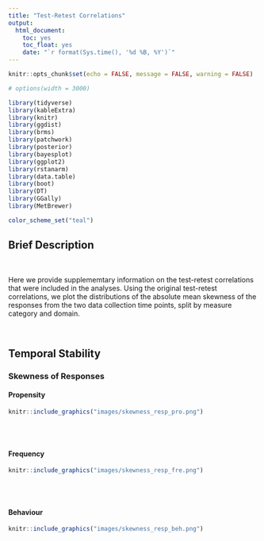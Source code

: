 ```yaml
---
title: "Test-Retest Correlations"
output: 
  html_document:
    toc: yes
    toc_float: yes
    date: "`r format(Sys.time(), '%d %B, %Y')`"
---
```


<!-- <style type="text/css"> -->
<!-- .main-container { -->
<!-- max-width: 1200px !important; -->
<!-- margin-left: auto; -->
<!-- margin-right: auto; -->
<!-- } -->
<!-- </style> -->


<!-- <style type="text/css"> -->
<!--   body{ -->
<!--   font-size: 12pt; -->
<!--   font-family: "Source Sans 3"; -->
<!-- } -->
<!-- </style> -->




```r
knitr::opts_chunk$set(echo = FALSE, message = FALSE, warning = FALSE)

# options(width = 3000)

library(tidyverse)
library(kableExtra)
library(knitr)
library(ggdist)
library(brms)
library(patchwork)
library(posterior)
library(bayesplot)
library(ggplot2)
library(rstanarm)
library(data.table)
library(boot)
library(DT)
library(GGally)
library(MetBrewer)

color_scheme_set("teal")

```


## Brief Description

<br>


Here we provide supplememtary information  on the test-retest correlations that were included in the analyses. Using the original test-retest correlations, we plot the distributions of the absolute mean skewness of the responses from the two data collection time points, split by measure category and domain.


<br>

## Temporal Stability
### Skewness of Responses {.tabset}
#### Propensity

```r
knitr::include_graphics("images/skewness_resp_pro.png")
```

<br><br>


#### Frequency 
```r
knitr::include_graphics("images/skewness_resp_fre.png")
```

<br><br>

#### Behaviour 
```r
knitr::include_graphics("images/skewness_resp_beh.png")
```

<br><br>

